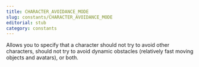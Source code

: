 ```yaml
---
title: CHARACTER_AVOIDANCE_MODE
slug: constants/CHARACTER_AVOIDANCE_MODE
editorial: stub
category: constants
---
```


<LSLConstant name="CHARACTER_AVOIDANCE_MODE"/>

Allows you to specify that a character should not try to avoid other characters, should not try to avoid dynamic obstacles (relatively fast moving objects and avatars), or both.
